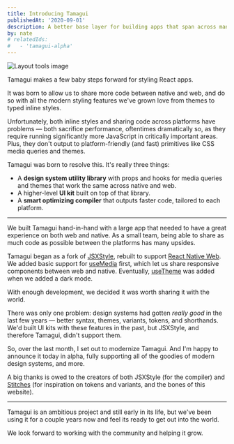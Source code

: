 ```yaml
---
title: Introducing Tamagui
publishedAt: '2020-09-01'
description: A better base layer for building apps that span across many platforms
by: nate
# relatedIds:
#   - 'tamagui-alpha'
---
```


<Image title="Layout tools image" src="/blog/introducing-tamagui/hero.png" size="hero" />

Tamagui makes a few baby steps forward for styling React apps.

It was born to allow us to share more code between native and web, and do so with all the modern styling features we've grown love from themes to typed inline styles.

Unfortunately, both inline styles and sharing code across platforms have problems — both sacrifice performance, oftentimes dramatically so, as they require running significantly more JavaScript in critically important areas. Plus, they don't output to platform-friendly (and fast) primitives like CSS media queries and themes.

Tamagui was born to resolve this. It's really three things:

- A **design system utility library** with props and hooks for media queries and themes that work the same across native and web.
- A higher-level **UI kit** built on top of that library.
- A **smart optimizing compiler** that outputs faster code, tailored to each platform.

---

We built Tamagui hand-in-hand with a large app that needed to have a great experience on both web and native. As a small team, being able to share as much code as possible between the platforms has many upsides.

Tamagui began as a fork of [JSXStyle](https://github.com/jsxstyle/jsxstyle), rebuilt to support [React Native Web](https://necolas.github.io/react-native-web/). We added basic support for [useMedia](/docs/core/useMedia) first, which let us share responsive components between web and native. Eventually, [useTheme](/docs/core/useMedia) was added when we added a dark mode.

With enough development, we decided it was worth sharing it with the world.

There was only one problem: design systems had gotten _really good_ in the last few years — better syntax, themes, variants, tokens, and shorthands. We'd built UI kits with these features in the past, but JSXStyle, and therefore Tamagui, didn't support them.

So, over the last month, I set out to modernize Tamagui. And I'm happy to announce it today in alpha, fully supporting all of the goodies of modern design systems, and more.

A big thanks is owed to the creators of both JSXStyle (for the compiler) and [Stitches](https://stitches.dev) (for inspiration on tokens and variants, and the bones of this website).

---

Tamagui is an ambitious project and still early in its life, but we've been using it for a couple years now and feel its ready to get out into the world.

We look forward to working with the community and helping it grow.
